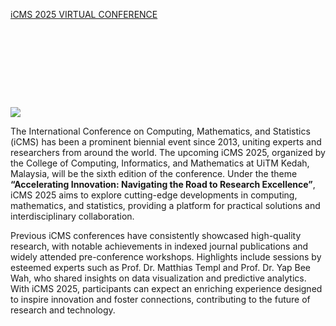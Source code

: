 ::: {.column-screen}

<script>(function(d, s, id) { var js, pjs = d.getElementsByTagName(s)[0]; if (d.getElementById(id)) return; js = d.createElement(s); js.id = id; js.src = "//www.tickcounter.com/static/js/loader.js"; pjs.parentNode.insertBefore(js, pjs); }(document, "script", "tickcounter-sdk"));</script><a data-type="countdown" data-id="6044620" class="tickcounter" style="display:block; left:0; width:100%; height:0; position:relative; padding-bottom:25%; margin:0 auto;" title="iCMS 2025 VIRTUAL CONFERENCE" href="//www.tickcounter.com/">iCMS 2025 VIRTUAL CONFERENCE</a>\

![](images/new2.jpeg)
:::

The International Conference on Computing, Mathematics, and Statistics (iCMS) has been a prominent biennial event since 2013, uniting experts and researchers from around the world. The upcoming iCMS 2025, organized by the College of Computing, Informatics, and Mathematics at UiTM Kedah, Malaysia, will be the sixth edition of the conference. Under the theme **"Accelerating Innovation: Navigating the Road to Research Excellence"**, iCMS 2025 aims to explore cutting-edge developments in computing, mathematics, and statistics, providing a platform for practical solutions and interdisciplinary collaboration.\

Previous iCMS conferences have consistently showcased high-quality research, with notable achievements in indexed journal publications and widely attended pre-conference workshops. Highlights include sessions by esteemed experts such as Prof. Dr. Matthias Templ and Prof. Dr. Yap Bee Wah, who shared insights on data visualization and predictive analytics. With iCMS 2025, participants can expect an enriching experience designed to inspire innovation and foster connections, contributing to the future of research and technology.
